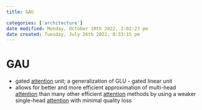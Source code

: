 ```yaml
---
title: GAU

categories: ['architecture']
date modified: Monday, October 10th 2022, 2:02:27 pm
date created: Tuesday, July 26th 2022, 8:33:15 pm
---
```


# GAU
- gated [attention](Attention.qmd) unit; a generalization of GLU - gated linear unit
- allows for better and more efficient approximation of multi-head [attention](Attention.qmd) than many other efficient [attention](Attention.qmd) methods by using a weaker single-head [attention](Attention.qmd) with minimal quality loss



